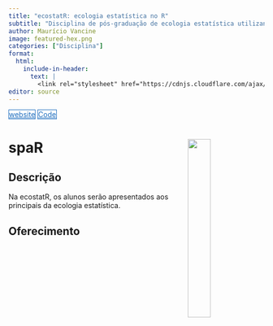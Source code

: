 ```yaml
---
title: "ecostatR: ecologia estatística no R"
subtitle: "Disciplina de pós-graduação de ecologia estatística utilizando a linguagem R."
author: Maurício Vancine
image: featured-hex.png
categories: ["Disciplina"]
format:
  html:
    include-in-header: 
      text: |
        <link rel="stylesheet" href="https://cdnjs.cloudflare.com/ajax/libs/font-awesome/6.5.0/css/all.min.css">
editor: source
---
```


<div class="mt-4 d-flex flex-row flex-wrap gap-1 justify-content-left justify-content-sm-start" role="group" aria-label="Links">
  <a href="https://course-ecostatr.github.io" class="btn btn-custom text-capitalize" target="_blank"><i class="fas fa-link me-1"></i>website</a>
  <a href="https://github.com/course-ecostatr" class="btn btn-custom text-capitalize" target="_blank"><i class="fab fa-github me-1"></i>Code</a>
</div>

<style>
  .btn-custom {
    background-color: white;
    border: 1px solid #1c6cbe; /* Borda azul */
    color: #1c6cbe; /* Texto azul */
    transition: background-color 0.3s, color 0.3s;
  }
  .btn-custom:hover {
    background-color: #1c6cbe; /* Cor de fundo azul ao passar o mouse */
    color: white; /* Texto branco */
  }
</style>

# **spaR** <img src="featured-hex.png" align="right" width="30%" min-width="120px"/>

## Descrição

Na ecostatR, os alunos serão apresentados aos principais da ecologia estatística. 

## Oferecimento


